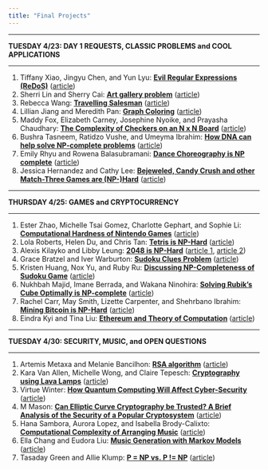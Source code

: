 ```yaml
---
title: "Final Projects"
---
```


<hr>
**TUESDAY 4/23: DAY 1 REQUESTS, CLASSIC PROBLEMS and COOL APPLICATIONS**
<hr>

1.	Tiffany Xiao, Jingyu Chen, and Yun Lyu: <strong>[Evil Regular Expressions (ReDoS)](https://tiffanyxiao.com/csc250-finalproject/)</strong> ([article](https://msdn.microsoft.com/en-au/magazine/ff646973.aspx)) 
2.	Sherri Lin and Sherry Cai: <strong>[Art gallery problem](projects/art-gallery.html)</strong>	([article](https://en.wikipedia.org/wiki/Art_gallery_problem))
3.	Rebecca Wang: <strong>[Travelling Salesman](projects/TSP.html)</strong> ([article](https://en.wikipedia.org/wiki/Travelling_salesman_problem))
4. Lillian Jiang and Meredith Pan: <strong>[Graph Coloring](https://github.com/shiqipan/merrrr/wiki/Graph-Coloring)</strong> ([article](https://brilliant.org/wiki/graph-coloring-and-chromatic-numbers/))
5. Maddy Fox, Elizabeth Carney, Josephine Nyoike, and Prayasha Chaudhary:	<strong>[The Complexity of Checkers on an N x N Board](projects/checkers.html)</strong> ([article](https://ieeexplore.ieee.org/stamp/stamp.jsp?tp=&arnumber=4567962))
6.	Bushra Tasneem, Ratidzo Vushe, and Umeyma Ibrahim: <strong>[How DNA can help solve NP-complete problems](projects/DNA.html)</strong> ([article](http://citeseerx.ist.psu.edu/viewdoc/download?doi=10.1.1.54.8878&rep=rep1&type=pdf))
7. Emily Rhyu and Rowena Balasubramani: 	<strong>[Dance Choreography is NP complete](https://unicornofthesea99.github.io/Choreographing-Complexity/)</strong>	([article](http://dl6.globalstf.org/index.php/joc/article/download/1092/1025))
8.	Jessica Hernandez and Cathy Lee: <strong>[Bejeweled, Candy Crush and other Match-Three
Games are (NP-)Hard](https://sites.google.com/smith.edu/np-hardnessofmatch-3games/)</strong>	([article](https://ieeexplore.ieee.org/stamp/stamp.jsp?tp=&arnumber=6932866&tag=1))

<hr>
**THURSDAY 4/25: GAMES and CRYPTOCURRENCY**
<hr>

1. Ester Zhao, Michelle Tsai Gomez, Charlotte Gephart, and Sophie Li: <strong>[Computational Hardness of Nintendo Games](projects/nintendo.html)</strong> ([article](https://arxiv.org/pdf/1203.1895.pdf))
2. Lola Roberts, Helen Du, and Chris Tan: <strong>[Tetris is NP-Hard](projects/tetris/index.html)</strong>	([article](http://erikdemaine.org/articles/Tetris))
3. Alexis Kilayko and Libby Leung: <strong>[2048 is NP-Hard](projects/2048/index.html)</strong>	 ([article 1](http://drops.dagstuhl.de/opus/volltexte/2016/5885/pdf/26.pdf), [article 2](https://www.sciencedirect.com/science/article/pii/S0304397518301798"))
4. Grace Bratzel and Iver Warburton: <strong>[Sudoku Clues Problem](https://sites.google.com/smith.edu/csc-250-theory-of-computation/)</strong> ([article](https://www.degruyter.com/downloadpdf/j/comp.2012.2.issue-2/s13537-012-0011-y/s13537-012-0011-y.pdf))
5. Kristen Huang, Nox Yu, and Ruby Ru: <strong>[Discussing NP-Completeness of Sudoku Game](projects/sudoku.html)</strong> ([article](http://www.cs.ox.ac.uk/people/paul.goldberg/FCS/sudoku.html))
6. Nukhbah Majid, Imane Berrada, and Wakana Ninohira: <strong>[Solving Rubik's Cube Optimally is NP-complete](projects/rubiks-cube/index.html)</strong> ([article](http://drops.dagstuhl.de/opus/volltexte/2018/8533/pdf/LIPIcs-STACS-2018-24.pdf))
7. Rachel Carr, May Smith, Lizette Carpenter, and Shehrbano Ibrahim: <strong>[Mining Bitcoin is NP-Hard](projects/bitcoin.html)</strong> ([article](https://freedom-to-tinker.com/2014/10/27/bitcoin-mining-is-np-hard/))
8. Eindra Kyi and Tina Liu: <strong>[Ethereum and Theory of Computation](projects/etherium.html)</strong> ([article](https://ethereum.github.io/yellowpaper/paper.pdf))

<hr>
**TUESDAY 4/30: SECURITY, MUSIC, and OPEN QUESTIONS**
<hr>

1. Artemis Metaxa and Melanie Bancilhon: <strong>[RSA algorithm](projects/RSA.html)</strong> ([article](https://people.csail.mit.edu/rivest/Rsapaper.pdf))
2. Kara Van Allen, Michelle Wong, and Claire Tepesch: <strong>[Cryptography using Lava Lamps](projects/LAVArand.html)</strong> ([article](https://blog.cloudflare.com/lavarand-in-production-the-nitty-gritty-technical-details/))
3. Virtue Winter: <strong>[How Quantum Computing Will Affect Cyber-Security](projects/qbits.html)</strong> ([article](https://www.economist.com/science-and-technology/2018/10/20/quantum-computers-will-break-the-encryption-that-protects-the-internet))
4. M Mason: <strong>[Can Elliptic Curve Cryptography be Trusted? A Brief Analysis of the Security of a Popular Cryptosystem](projects/NSA.html)</strong> ([article](https://www.isaca.org/Journal/archives/2016/volume-3/Pages/can-elliptic-curve-cryptography-be-trusted.aspx))
5. Hana Sambora, Aurora Lopez, and Isabella Brody-Calixto: <strong>[Computational Complexity of Arranging Music](projects/arranging-music.html)</strong> ([article](https://arxiv.org/pdf/1607.04220.pdf))
6. Ella Chang and Eudora Liu: <strong>[Music Generation with Markov Models](https://musicgeneration.home.blog/)</strong> ([article](https://ieeexplore.ieee.org/stamp/stamp.jsp?tp=&arnumber=5492670))
7. Tasaday Green and Allie Klump: <strong>[P = NP vs. P != NP](projects/PvsNP.html)</strong> ([article](https://www.scottaaronson.com/papers/pvsnp.pdf))

